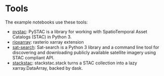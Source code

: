 # Tools

The example notebooks use these tools:

* [pystac](https://pystac.readthedocs.io/): PySTAC is a library for working with SpatioTemporal Asset Catalogs (STAC) in Python 3.
* [rioxarray](https://corteva.github.io/rioxarray/stable/): rasterio xarray extension
* [sat-search](https://github.com/sat-utils/sat-search): Sat-search is a Python 3 library and a command line tool for discovering and downloading publicly available satellite imagery using STAC compliant API.
* [stackstac](https://stackstac.readthedocs.io/): stackstac.stack turns a STAC collection into a lazy xarray.DataArray, backed by dask.
